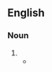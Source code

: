 {{also|powertrain}}

==English==

===Noun===
{{en-noun}}

# {{alt form|en|powertrain}}
#* {{quote-journal|en|date=2021 January 13|author=David Clough|title=Trans-Pennine transport transformers|journal=RAIL, issue 922|page=58|text=These three-car sets used a '''power train''' comprising British United Traction (BUT, an alliance of Leyland Motors and AEC) 150hp diesel engines coupled to a four-speed gearbox, and two of the three cars each had one '''power train'''.}}